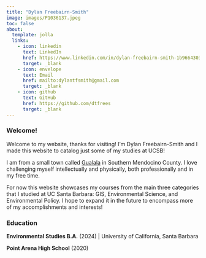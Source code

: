 ```yaml
---
title: "Dylan Freebairn-Smith"
image: images/P1036137.jpeg
toc: false
about: 
  template: jolla
  links:
    - icon: linkedin
      text: LinkedIn
      href: https://www.linkedin.com/in/dylan-freebairn-smith-1b9664303/
      target: _blank
    - icon: envelope
      text: Email
      href: mailto:dylantfsmith@gmail.com
      target: _blank
    - icon: github
      text: GitHub
      href: https://github.com/dtfrees
      target: _blank
---
```


### Welcome!

Welcome to my website, thanks for visiting! I'm Dylan Freebairn-Smith and I made this website to catalog just some of my studies at UCSB!

I am from a small town called [Gualala](https://www.gualala.com/) in Southern Mendocino County.  I love challenging myself intellectually and physically, both professionally and in my free time.  

For now this website showcases my courses from the main three categories that I studied at UC Santa Barbara: GIS, Environmental Science, and Environmental Policy.  I hope to expand it in the future to encompass more of my accomplishments and interests!

### Education

**Environmental Studies B.A.** (2024) \| University of California, Santa Barbara

**Point Arena High School** (2020)
